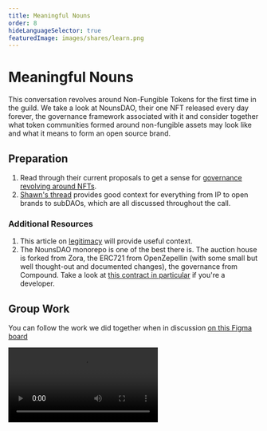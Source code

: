 ```yaml
---
title: Meaningful Nouns
order: 8
hideLanguageSelector: true
featuredImage: images/shares/learn.png
---
```


# Meaningful Nouns

This conversation revolves around Non-Fungible Tokens for the first time in the guild. We take a look at NounsDAO, their one NFT released every day forever, the governance framework associated with it and consider together what token communities formed around non-fungible assets may look like and what it means to form an open source brand.

## Preparation

1. Read through their current proposals to get a sense for [governance revolving around NFTs](https://nouns.wtf/vote). 
2. [Shawn's thread](https://twitter.com/sdimantha/status/1439331675826114560?s=21) provides good context for everything from IP to open brands to subDAOs, which are all discussed throughout the call.

### Additional Resources

1. This article on [legitimacy](https://vitalik.ca/general/2021/03/23/legitimacy.html) will provide useful context.
2. The NounsDAO monorepo is one of the best there is. The auction house is forked from Zora, the ERC721 from OpenZepellin (with some small but well thought-out and documented changes), the governance from Compound. Take a look at [this contract in particular](https://github.com/nounsDAO/nouns-monorepo/blob/master/packages/nouns-contracts/contracts/governance/NounsDAOLogicV1.sol) if you're a developer.

## Group Work

You can follow the work we did together when in discussion [on this Figma board](https://www.figma.com/file/m5uqNsC5x0WrY3j29xscgn/Tokens-Guild%3A-NOUNS?node-id=776%3A136)

<Video src="https://www.youtube-nocookie.com/embed/cFs5cAzafFU" />